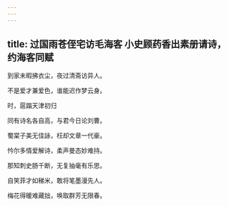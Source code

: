 ```yaml
---
---
---
```

title: 过国雨苍侄宅访毛海客 小史顾药香出素册请诗，约海客同赋
---



到家未暇拂衣尘，夜过清斋访异人。

不是爱才兼爱色，谁能迟作梦云身。

时，扈蹋天津初归


同有诗名各自高，与君今日论刘曹。

蜀棠子美无佳詠，枉却文章一代豪。


忴尔多情爱解诗，柔声曼态妙难持。

那知刺史肠千断，无复抽毫有乐思。


自笑菲才如稊米，敢将笔墨漫先人。

梅花得暖难藏拙，唤取群芳无限春。
